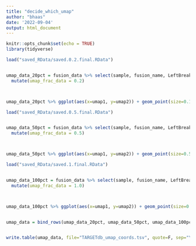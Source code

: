 ```yaml
---
title: "decide_which_umap"
author: "bhaas"
date: '2022-09-04'
output: html_document
---
```


```r
knitr::opts_chunk$set(echo = TRUE)
library(tidyverse)
```


```r

load("saved_RData/saved.0.2.final.RData")


umap_data_20pct = fusion_data %>% select(sample, fusion_name, LeftBreakpoint, RightBreakpoint, umap1, umap2) %>%
  mutate(umap_frac_data = 0.2)



umap_data_20pct %>% ggplot(aes(x=umap1, y=umap2)) + geom_point(size=0.1)

```

```r

load("saved_RData/saved.0.5.final.RData")


umap_data_50pct = fusion_data %>% select(sample, fusion_name, LeftBreakpoint, RightBreakpoint, umap1, umap2) %>%
  mutate(umap_frac_data = 0.5)



umap_data_50pct %>% ggplot(aes(x=umap1, y=umap2)) + geom_point(size=0.5)


```


```r


load("saved_RData/saved.1.final.RData")


umap_data_100pct = fusion_data %>% select(sample, fusion_name, LeftBreakpoint, RightBreakpoint, umap1, umap2) %>%
  mutate(umap_frac_data = 1.0)



umap_data_100pct %>% ggplot(aes(x=umap1, y=umap2)) + geom_point(size=0.5)



```


```r

umap_data = bind_rows(umap_data_20pct, umap_data_50pct, umap_data_100pct)


write.table(umap_data, file="TARGETdb_umap_coords.tsv", quote=F, sep="\t", row.names = F)

```



